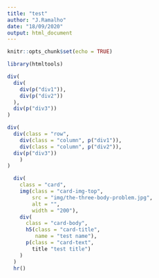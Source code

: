 ```yaml
---
title: "test"
author: "J.Ramalho"
date: "18/09/2020"
output: html_document
---
```


```r
knitr::opts_chunk$set(echo = TRUE)
```

```r
library(htmltools)
```

```r
div(
  div(
    div(p("div1")),
    div(p("div2"))
  ),
  div(p("div3"))
)
```

```r
div(
  div(class = "row",
    div(class = "column", p("div1")), 
    div(class = "column", p("div2")),
  div(p("div3"))
    )
)
```

```r
  div(
    class = "card",
    img(class = "card-img-top",
        src = "img/the-three-body-problem.jpg",
        alt = "",
        width = "200"),
    div(
      class = "card-body",
      h5(class = "card-title",
         name = "test name"),
      p(class = "card-text",
        title "test title")
    )
  )
  hr()
```


